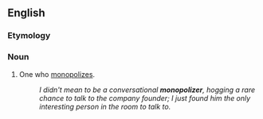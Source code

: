 ==English==

===Etymology===
{{suffix|en|monopolize|er}}

===Noun===
{{en-noun}}

# One who [[monopolize]]s.
#: ''I didn't mean to be a conversational '''monopolizer''', hogging a rare chance to talk to the company founder; I just found him the only interesting person in the room to talk to.''